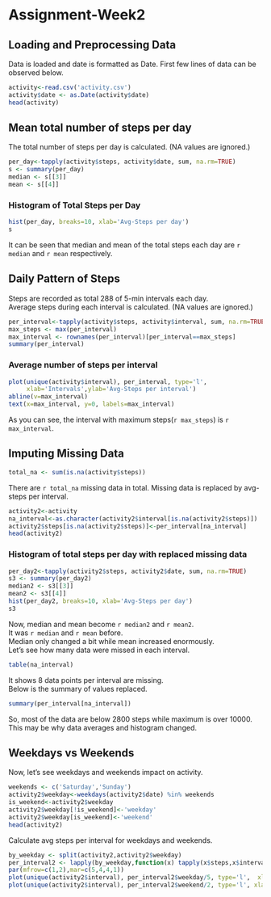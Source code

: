 # Assignment-Week2

## Loading and Preprocessing Data
Data is loaded and date is formatted as Date. First few lines of data can be observed below.
```r
activity<-read.csv('activity.csv')
activity$date <- as.Date(activity$date)
head(activity)
```

## Mean total number of steps per day
The total number of steps per day is calculated. (NA values are ignored.)
```r
per_day<-tapply(activity$steps, activity$date, sum, na.rm=TRUE)
s <- summary(per_day)
median <- s[[3]]
mean <- s[[4]]
```
### Histogram of Total Steps per Day
```r
hist(per_day, breaks=10, xlab='Avg-Steps per day')
s
```
It can be seen that median and mean of the total steps each day are `r median` and `r mean` respectively.

## Daily Pattern of Steps
Steps are recorded as total 288 of 5-min intervals each day.  
Average steps during each interval is calculated. (NA values are ignored.)
```r
per_interval<-tapply(activity$steps, activity$interval, sum, na.rm=TRUE)
max_steps <- max(per_interval)
max_interval <- rownames(per_interval)[per_interval==max_steps]
summary(per_interval)
```
### Average number of steps per interval
```r
plot(unique(activity$interval), per_interval, type='l', 
     xlab='Intervals',ylab='Avg-Steps per interval')
abline(v=max_interval)
text(x=max_interval, y=0, labels=max_interval)
```
As you can see, the interval with maximum steps(`r max_steps`) is `r max_interval`.

## Imputing Missing Data
```r
total_na <- sum(is.na(activity$steps))
```
There are `r total_na` missing data in total.
Missing data is replaced by avg-steps per interval.
```r
activity2<-activity
na_interval<-as.character(activity2$interval[is.na(activity2$steps)])
activity2$steps[is.na(activity2$steps)]<-per_interval[na_interval]
head(activity2)
```
### Histogram of total steps per day with replaced missing data
```r
per_day2<-tapply(activity2$steps, activity2$date, sum, na.rm=TRUE)
s3 <- summary(per_day2)
median2 <- s3[[3]]
mean2 <- s3[[4]]
hist(per_day2, breaks=10, xlab='Avg-Steps per day')
s3
```
Now, median and mean become `r median2` and `r mean2`.  
It was `r median` and `r mean` before.  
Median only changed a bit while mean increased enormously.  
Let's see how many data were missed in each interval.
```r
table(na_interval)
```
It shows 8 data points per interval are missing.  
Below is the summary of values replaced.
```r
summary(per_interval[na_interval])
```
So, most of the data are below 2800 steps while maximum is over 10000. This may be why data averages and histogram changed.

## Weekdays vs Weekends
Now, let's see weekdays and weekends impact on activity.
```r
weekends <- c('Saturday','Sunday')
activity2$weekday<-weekdays(activity2$date) %in% weekends
is_weekend<-activity2$weekday
activity2$weekday[!is_weekend]<-'weekday'
activity2$weekday[is_weekend]<-'weekend'
head(activity2)
```
Calculate avg steps per interval for weekdays and weekends.
```r
by_weekday <- split(activity2,activity2$weekday)
per_interval2 <- lapply(by_weekday,function(x) tapply(x$steps,x$interval,sum))
par(mfrow=c(1,2),mar=c(5,4,4,1))
plot(unique(activity2$interval), per_interval2$weekday/5, type='l',  xlab='Intervals',ylab='Avg-Steps per interval',main='Weekdays')
plot(unique(activity2$interval), per_interval2$weekend/2, type='l', xlab='Intervals',ylab='Avg-Steps per interval',main='Weekends')
```


